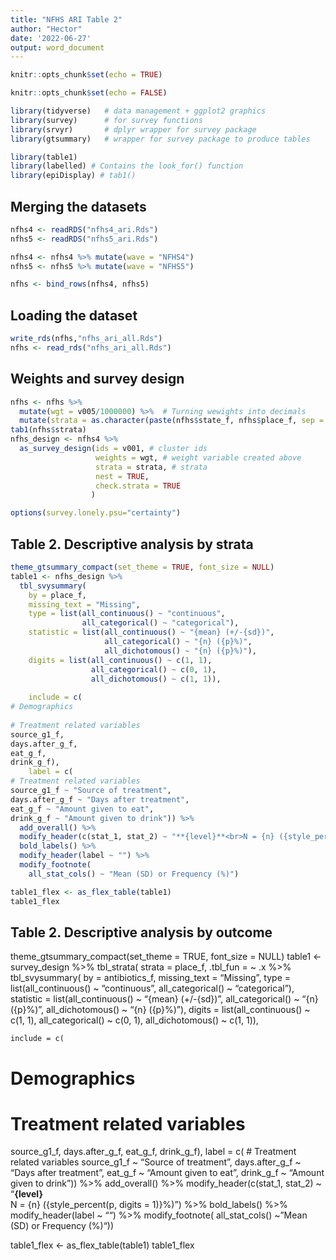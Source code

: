 ---
title: "NFHS ARI Table 2"
author: "Hector"
date: '2022-06-27'
output: word_document
---
```{r setup, include=FALSE}
knitr::opts_chunk$set(echo = TRUE)
```

```{r}
knitr::opts_chunk$set(echo = FALSE)

library(tidyverse)   # data management + ggplot2 graphics
library(survey)      # for survey functions
library(srvyr)       # dplyr wrapper for survey package
library(gtsummary)   # wrapper for survey package to produce tables

library(table1)
library(labelled) # Contains the look_for() function
library(epiDisplay) # tab1()
```

## Merging the datasets

```{r}
nfhs4 <- readRDS("nfhs4_ari.Rds")
nfhs5 <- readRDS("nfhs5_ari.Rds")

nfhs4 <- nfhs4 %>% mutate(wave = "NFHS4")
nfhs5 <- nfhs5 %>% mutate(wave = "NFHS5")

nfhs <- bind_rows(nfhs4, nfhs5)

```

## Loading the dataset
```{r}
write_rds(nfhs,"nfhs_ari_all.Rds")
nfhs <- read_rds("nfhs_ari_all.Rds")
```


## Weights and survey design

```{r}
nfhs <- nfhs %>% 
  mutate(wgt = v005/1000000) %>%  # Turning wewights into decimals
  mutate(strata = as.character(paste(nfhs$state_f, nfhs$place_f, sep = " "))) # Strata based on region and urban/rural
tab1(nfhs$strata)
nfhs_design <- nfhs4 %>%
  as_survey_design(ids = v001, # cluster ids
                   weights = wgt, # weight variable created above
                   strata = strata, # strata
                   nest = TRUE,
                   check.strata = TRUE
                  )
```

```{r}
options(survey.lonely.psu="certainty")
```

## Table 2. Descriptive analysis by strata

```{r}
theme_gtsummary_compact(set_theme = TRUE, font_size = NULL)
table1 <- nfhs_design %>%
  tbl_svysummary(
    by = place_f,
    missing_text = "Missing",
    type = list(all_continuous() ~ "continuous",
                all_categorical() ~ "categorical"),
    statistic = list(all_continuous() ~ "{mean} (+/-{sd})",
                     all_categorical() ~ "{n} ({p}%)",
                     all_dichotomous() ~ "{n} ({p}%)"),
    digits = list(all_continuous() ~ c(1, 1),
                  all_categorical() ~ c(0, 1),
                  all_dichotomous() ~ c(1, 1)),
    
    include = c(
# Demographics
                   
# Treatment related variables
source_g1_f,
days.after_g_f,
eat_g_f,
drink_g_f),
    label = c(
# Treatment related variables
source_g1_f ~ "Source of treatment",
days.after_g_f ~ "Days after treatment",
eat_g_f ~ "Amount given to eat",
drink_g_f ~ "Amount given to drink")) %>% 
  add_overall() %>% 
  modify_header(c(stat_1, stat_2) ~ "**{level}**<br>N = {n} ({style_percent(p, digits = 1)}%)") %>%
  bold_labels() %>% 
  modify_header(label ~ "") %>%
  modify_footnote(
    all_stat_cols() ~ "Mean (SD) or Frequency (%)")

table1_flex <- as_flex_table(table1)
table1_flex
```

## Table 2. Descriptive analysis by outcome


theme_gtsummary_compact(set_theme = TRUE, font_size = NULL)
table1 <- survey_design %>%
  tbl_strata(
    strata = place_f,
    .tbl_fun =
      ~ .x %>% 
  tbl_svysummary(
    by = antibiotics_f,
    missing_text = "Missing",
    type = list(all_continuous() ~ "continuous",
                all_categorical() ~ "categorical"),
    statistic = list(all_continuous() ~ "{mean} (+/-{sd})",
                     all_categorical() ~ "{n} ({p}%)",
                     all_dichotomous() ~ "{n} ({p}%)"),
    digits = list(all_continuous() ~ c(1, 1),
                  all_categorical() ~ c(0, 1),
                  all_dichotomous() ~ c(1, 1)),
    
    include = c(
# Demographics
                   
# Treatment related variables
source_g1_f,
days.after_g_f,
eat_g_f,
drink_g_f),
    label = c(
# Treatment related variables
source_g1_f ~ "Source of treatment",
days.after_g_f ~ "Days after treatment",
eat_g_f ~ "Amount given to eat",
drink_g_f ~ "Amount given to drink")) %>% 
  add_overall() %>% 
  modify_header(c(stat_1, stat_2) ~ "**{level}**<br>N = {n} ({style_percent(p, digits = 1)}%)") %>%
  bold_labels() %>% 
  modify_header(label ~ "") %>%
  modify_footnote(
    all_stat_cols() ~ "Mean (SD) or Frequency (%)"))

table1_flex <- as_flex_table(table1)
table1_flex